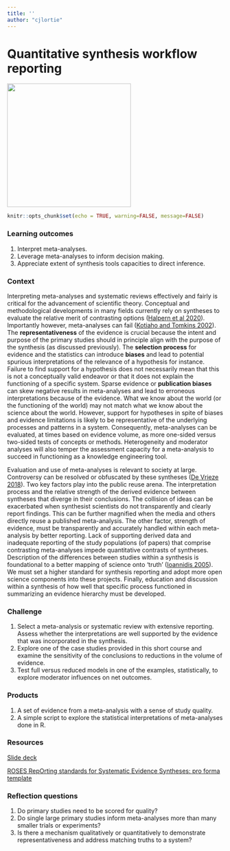 ```yaml
--- 
title: ''
author: "cjlortie"
---
```


# Quantitative synthesis workflow reporting {#reporting}

![](./happy.png){width=3in}    

```r
knitr::opts_chunk$set(echo = TRUE, warning=FALSE, message=FALSE)
```


### Learning outcomes {-}  
1. Interpret meta-analyses.  
2. Leverage meta-analyses to inform decision making.  
3. Appreciate extent of synthesis tools capacities to direct inference.  


### Context {-}  
Interpreting meta-analyses and systematic reviews effectively and fairly is critical for the advancement of scientific theory. Conceptual and methodological developments in many fields currently rely on syntheses to evaluate the relative merit of contrasting options ([Halpern et al 2020](https://academic.oup.com/bioscience/article/70/11/1005/5908035)). Importantly however, meta-analyses can fail ([Kotiaho and Tomkins 2002](https://onlinelibrary.wiley.com/doi/full/10.1034/j.1600-0706.2002.960316.x)). The **representativeness** of the evidence is crucial because the intent and purpose of the primary studies should in principle align with the purpose of the synthesis (as discussed previously). The **selection process** for evidence and the statistics can introduce **biases** and lead to potential spurious interpretations of the relevance of a hypothesis for instance. Failure to find support for a hypothesis does not necessarily mean that this is not a conceptually valid endeavor or that it does not explain the functioning of a specific system. Sparse evidence or **publication biases** can skew negative results in meta-analyses and lead to erroneous interpretations because of the evidence. What we know about the world (or the functioning of the world) may not match what we know about the science about the world. However, support for hypotheses in spite of biases and evidence limitations is likely to be representative of the underlying processes and patterns in a system. Consequently, meta-analyses can be evaluated, at times based on evidence volume, as more one-sided versus two-sided tests of concepts or methods. Heterogeneity and moderator analyses will also temper the assessment capacity for a meta-analysis to succeed in functioning as a knowledge engineering tool.  

Evaluation and use of meta-analyses is relevant to society at large. Controversy can be resolved or obfuscated by these syntheses ([De Vrieze 2018](https://www.science.org/news/2018/09/meta-analyses-were-supposed-end-scientific-debates-often-they-only-cause-more)). Two key factors play into the public reuse arena. The interpretation process and the relative strength of the derived evidence between syntheses that diverge in their conclusions. The collision of ideas can be exacerbated when synthesist scientists do not transparently and clearly report findings. This can be further magnified when the media and others directly reuse a published meta-analysis. The other factor, strength of evidence, must be transparently and accurately handled within each meta-analysis by better reporting. Lack of supporting derived data and inadequate reporting of the study populations (of papers) that comprise contrasting meta-analyses impede quantitative contrasts of syntheses. Description of the differences between studies within a synthesis is foundational to a better mapping of science onto 'truth' ([Ioannidis 2005](https://journals.plos.org/plosmedicine/article?id=10.1371/journal.pmed.0020124)). We must set a higher standard for synthesis reporting and adopt more open science components into these projects. Finally, education and discussion within a synthesis of how well that specific process functioned in summarizing an evidence hierarchy must be developed.  




### Challenge {-}  
1. Select a meta-analysis or systematic review with extensive reporting. Assess whether the interpretations are well supported by the evidence that was incorporated in the synthesis.    
2. Explore one of the case studies provided in this short course and examine the sensitivity of the conclusions to reductions in the volume of evidence.  
3. Test full versus reduced models in one of the examples, statistically, to explore moderator influences on net outcomes.  

### Products {-}  
1. A set of evidence from a meta-analysis with a sense of study quality.
2. A simple script to explore the statistical interpretations of meta-analyses done in R.  

### Resources {-}  
[Slide deck](https://figshare.com/articles/presentation/Synthesis_interpretation_framework/16608844)  

[ROSES RepOrting standards for Systematic Evidence Syntheses: pro forma template](https://environmentalevidencejournal.biomedcentral.com/articles/10.1186/s13750-018-0121-7#Sec10)  


### Reflection questions {-}  
1. Do primary studies need to be scored for quality?
2. Do single large primary studies inform meta-analyses more than many smaller trials or experiments?  
3. Is there a mechanism qualitatively or quantitatively to demonstrate representativeness and address matching truths to a system?  


